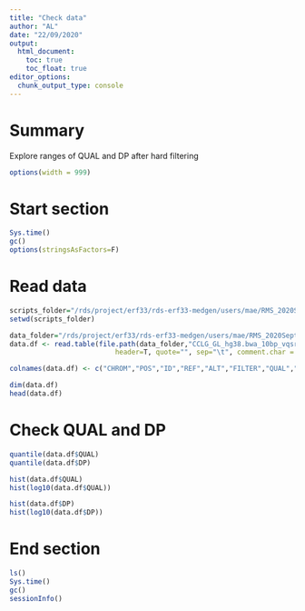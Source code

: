 ```yaml
---
title: "Check data"
author: "AL"
date: "22/09/2020"
output: 
  html_document:
    toc: true
    toc_float: true
editor_options: 
  chunk_output_type: console
---
```


# Summary  

Explore ranges of QUAL and DP after hard filtering  

<style>
pre {
  overflow-x: auto;
}
pre code {
  word-wrap: normal;
  white-space: pre;
}
</style>

```r
options(width = 999)
```

# Start section

```r

Sys.time()
gc()
options(stringsAsFactors=F)

```

# Read data

```r

scripts_folder="/rds/project/erf33/rds-erf33-medgen/users/mae/RMS_2020Sept/RMS_cclgAB/scripts/s03_hard_filters"
setwd(scripts_folder)

data_folder="/rds/project/erf33/rds-erf33-medgen/users/mae/RMS_2020Sept/RMS_cclgAB/data/s03_hard_filters"
data.df <- read.table(file.path(data_folder,"CCLG_GL_hg38.bwa_10bp_vqsr_qual_dp_annotations.txt"), 
                          header=T, quote="", sep="\t", comment.char = "")

colnames(data.df) <- c("CHROM","POS","ID","REF","ALT","FILTER","QUAL","DP","VQSLOD")

dim(data.df)
head(data.df)

```

# Check QUAL and DP

```r

quantile(data.df$QUAL)
quantile(data.df$DP)

hist(data.df$QUAL)
hist(log10(data.df$QUAL))

hist(data.df$DP)
hist(log10(data.df$DP))

```

# End section

```r

ls()
Sys.time()
gc()
sessionInfo()

```
